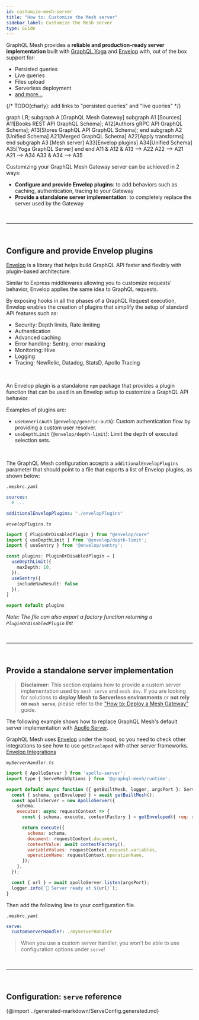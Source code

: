 ```yaml
---
id: customize-mesh-server
title: "How to: Customize the Mesh server"
sidebar_label: Customize the Mesh server
type: Guide
---
```


GraphQL Mesh provides a **reliable and production-ready server implementation** built with [GraphQL Yoga](https://www.graphql-yoga.com/) and [Envelop](https://www.envelop.dev/) with, out of the box support for:
- Persisted queries
- Live queries
- Files upload
- Serverless deployment
- [and more...](https://www.graphql-yoga.com/docs/quick-start)

{/* TODO(charly): add links to "persisted queries" and "live queries" */}


<Graph>

  graph LR;
    subgraph A [GraphQL Mesh Gateway]
      subgraph A1 [Sources]
        A11[Books REST API GraphQL Schema];
        A12[Authors gRPC API GraphQL Schema];
        A13[Stores GraphQL API GraphQL Schema];
      end
      subgraph A2 [Unified Schema]
        A21[Merged GraphQL Schema]
        A22[Apply transforms]
      end
      subgraph A3 [Mesh server]
        A33[Envelop plugins]
        A34[Unified Schema]
        A35[Yoga GraphQL Server]
      end
    end
    A11 & A12 & A13 --> A22
    A22 --> A21
    A21 --> A34
    A33 & A34 --> A35

</Graph>



Customizing your GraphQL Mesh Gateway server can be achieved in 2 ways:
- __Configure and provide Envelop plugins__: to add behaviors such as caching, authentication, tracing to your Gateway
- __Provide a standalone server implementation__: to completely replace the server used by the Gateway



<p>&nbsp;</p>

------

<p>&nbsp;</p>


## Configure and provide Envelop plugins


[Envelop](https://www.envelop.dev/) is a library that helps build GraphQL API faster and flexibly with plugin-based architecture.

Similar to Express middlewares allowing you to customize requests' behavior, Envelop applies the same idea to GraphQL requests.

By exposing hooks in all the phases of a GraphQL Request execution, Envelop enables the creation of plugins that simplify the setup of standard API features such as:
- Security: Depth limits, Rate limiting
- Authentication
- Advanced caching
- Error handling: Sentry, error masking
- Monitoring: Hive
- Logging
- Tracing: NewRelic, Datadog, StatsD, Apollo Tracing

<br />

An Envelop plugin is a standalone `npm` package that provides a plugin function that can be used in an Envelop setup to customize a GraphQL API behavior.

Examples of plugins are:
- `useGenericAuth` (`@envelop/generic-auth`): Custom authentication flow by providing a custom user resolver.
- `useDepthLimit` (`@envelop/depth-limit`): Limit the depth of executed selection sets.


<br />

The GraphQL Mesh configuration accepts a `additionalEnvelopPlugins` parameter that should point to a file that exports a list of Envelop plugins, as shown below:

_`.meshrc.yaml`_
```yaml
sources:
  # ...

additionalEnvelopPlugins: "./envelopPlugins"
```




_`envelopPlugins.ts`_

```ts
import { PluginOrDisabledPlugin } from "@envelop/core"
import { useDepthLimit } from '@envelop/depth-limit';
import { useSentry } from '@envelop/sentry';

const plugins: PluginOrDisabledPlugin = [
  useDepthLimit({
    maxDepth: 10,
  }),
  useSentry({
    includeRawResult: false
  }),
]

export default plugins
```

_Note: The file can also export a factory function returning a `PluginOrDisabledPlugin` list_

<p>&nbsp;</p>

------

<p>&nbsp;</p>

## Provide a standalone server implementation

> **Disclaimer:** This section explains how to provide a custom server implementation used by `mesh serve` and `mesh dev`. If you are looking for solutions to __deploy Mesh to Serverless environments__ or __not rely on `mesh serve`__, please refer to the ["How to: Deploy a Mesh Gateway"](/docs/getting-started/deploy-mesh-gateway) guide.


The following example shows how to replace GraphQL Mesh's default server implementation with [Apollo Server](https://apollographql.com/docs/apollo-server).

GraphQL Mesh uses [Envelop](https://envelop.dev) under the hood, so you need to check other integrations to see how to use `getEnveloped` with other server frameworks. [Envelop Integrations](https://www.envelop.dev/docs/integrations)

_`myServerHandler.ts`_
```js
import { ApolloServer } from 'apollo-server';
import type { ServeMeshOptions } from '@graphql-mesh/runtime';

export default async function ({ getBuiltMesh, logger, argsPort }: ServeMeshOptions): Promise<void> {
  const { schema, getEnveloped } = await getBuiltMesh();
  const apolloServer = new ApolloServer({
    schema,
    executor: async requestContext => {
      const { schema, execute, contextFactory } = getEnveloped({ req: requestContext.request.http });

      return execute({
        schema: schema,
        document: requestContext.document,
        contextValue: await contextFactory(),
        variableValues: requestContext.request.variables,
        operationName: requestContext.operationName,
      });
    },
  });

  const { url } = await apolloServer.listen(argsPort);
  logger.info(`🚀 Server ready at ${url}`);
}
```

Then add the following line to your configuration file.

_`.meshrc.yaml`_
```yaml
serve:
  customServerHandler: ./myServerHandler
```

> When you use a custom server handler, you won't be able to use configuration options under `serve`!


<p>&nbsp;</p>

------

<p>&nbsp;</p>


## Configuration: `serve` reference


{@import ../generated-markdown/ServeConfig.generated.md}
